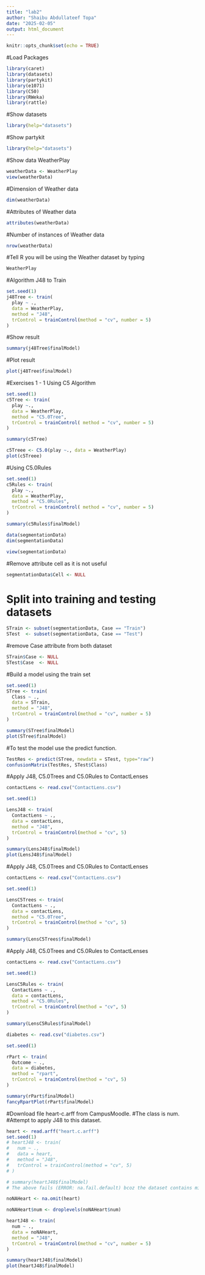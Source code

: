 ```yaml
---
title: "lab2"
author: "Shaibu Abdullateef Topa"
date: "2025-02-05"
output: html_document
---
```


```r
knitr::opts_chunk$set(echo = TRUE)
```

#Load Packages
```r
library(caret)
library(datasets)
library(partykit)
library(e1071)
library(C50)
library(RWeka)
library(rattle)
```
#Show datasets
```r
library(help="datasets")
```

#Show partykit
```r
library(help="datasets")
```


#Show data WeatherPlay
```r
weatherData <- WeatherPlay
view(weatherData)
```

#Dimension of Weather data
```r
dim(weatherData)
```
#Attributes of Weather data
```r
attributes(weatherData)
```
#Number of instances of Weather data
```r
nrow(weatherData)
```
#Tell R you will be using the Weather dataset by typing
```r
WeatherPlay
```


#Algorithm J48 to Train
```r
set.seed(1)
j48Tree <- train(
  play ~ .,
  data = WeatherPlay,
  method = "J48",
  trControl = trainControl(method = "cv", number = 5)
)
```


#Show result
```r
summary(j48Tree$finalModel)
```
#Plot result
```r
plot(j48Tree$finalModel)
```

#Exercises 1 - 1 Using C5 Algorithm
```r
set.seed(1)
c5Tree <- train(
  play ~.,
  data = WeatherPlay,
  method = "C5.0Tree",
  trControl = trainControl( method = "cv", number = 5)
)

summary(c5Tree)

c5Treee <- C5.0(play ~., data = WeatherPlay)
plot(c5Treee)
```



#Using C5.0Rules
```r
set.seed(1)
c5Rules <- train(
  play ~.,
  data = WeatherPlay,
  method = "C5.0Rules",
  trControl = trainControl( method = "cv", number = 5)
)

summary(c5Rules$finalModel)
```


```r
data(segmentationData)
dim(segmentationData)
```


```r
view(segmentationData)
```

#Remove attribute cell as it is not useful
```r
segmentationData$Cell <- NULL
```

# Split into training and testing datasets
```r
STrain <- subset(segmentationData, Case == "Train")
STest  <- subset(segmentationData, Case == "Test")
```

#remove Case attribute from both dataset 
```r
STrain$Case <- NULL
STest$Case  <- NULL
```

#Build a model using the train set
```r
set.seed(1)
STree <- train(
  Class ~ .,
  data = STrain,
  method = "J48",
  trControl = trainControl(method = "cv", number = 5)
)

summary(STree$finalModel)
plot(STree$finalModel)
```





#To test the model use the predict function. 
```r
TestRes <- predict(STree, newdata = STest, type="raw")
confusionMatrix(TestRes, STest$Class)
```
#Apply J48, C5.0Trees and C5.0Rules to ContactLenses 
```r
contactLens <- read.csv("ContactLens.csv")

set.seed(1)

LensJ48 <- train(
  ContactLens ~ .,
  data = contactLens,
  method = "J48",
  trControl = trainControl(method = "cv", 5)
)

summary(LensJ48$finalModel)
plot(LensJ48$finalModel)
```
#Apply J48, C5.0Trees and C5.0Rules to ContactLenses 
```r
contactLens <- read.csv("ContactLens.csv")

set.seed(1)

LensC5Trees <- train(
  ContactLens ~ .,
  data = contactLens,
  method = "C5.0Tree",
  trControl = trainControl(method = "cv", 5)
)

summary(LensC5Trees$finalModel)

```
#Apply J48, C5.0Trees and C5.0Rules to ContactLenses 
```r
contactLens <- read.csv("ContactLens.csv")

set.seed(1)

LensC5Rules <- train(
  ContactLens ~ .,
  data = contactLens,
  method = "C5.0Rules",
  trControl = trainControl(method = "cv", 5)
)

summary(LensC5Rules$finalModel)
```
```r
diabetes <- read.csv("diabetes.csv")

set.seed(1)

rPart <- train(
  Outcome ~ .,
  data = diabetes,
  method = "rpart",
  trControl = trainControl(method = "cv", 5)
)

summary(rPart$finalModel)
fancyRpartPlot(rPart$finalModel)
```
#Download file heart-c.arff from CampusMoodle.
#The class is num.
#Attempt to apply J48 to this dataset.

```r
heart <- read.arff("heart.c.arff")
set.seed(1)
# heartJ48 <- train(
#   num ~ .,
#   data = heart,
#   method = "J48",
#   trControl = trainControl(method = "cv", 5)
# )

# summary(heartJ48$finalModel)
# The above fails (ERROR: na.fail.default) bcoz the dataset contains missing values

noNAHeart <- na.omit(heart)

noNAHeart$num <- droplevels(noNAHeart$num)

heartJ48 <- train(
  num ~ .,
  data = noNAHeart,
  method = "J48",
  trControl = trainControl(method = "cv", number = 5)
)

summary(heartJ48$finalModel)
plot(heartJ48$finalModel)
```
